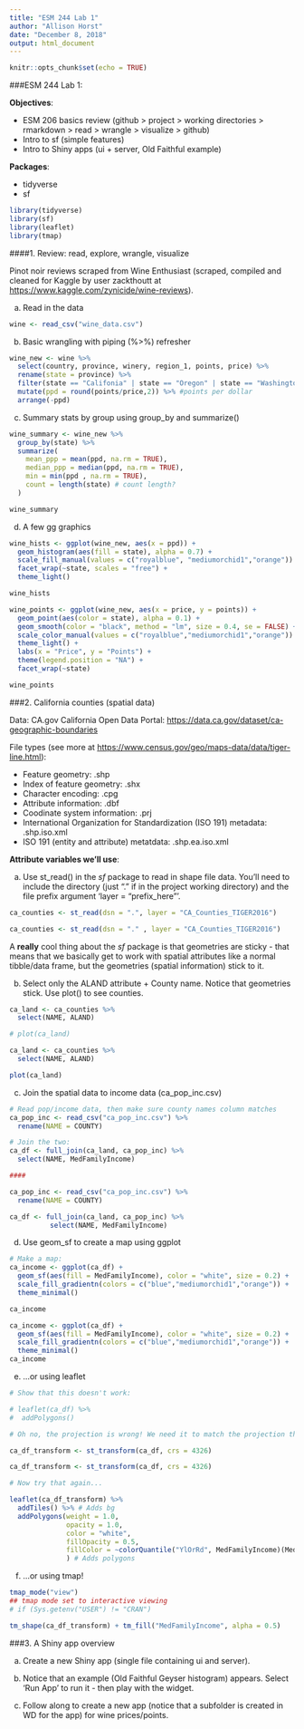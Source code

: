 ```yaml
---
title: "ESM 244 Lab 1"
author: "Allison Horst"
date: "December 8, 2018"
output: html_document
---
```


```r
knitr::opts_chunk$set(echo = TRUE)
```

###ESM 244 Lab 1: 

**Objectives**:

- ESM 206 basics review (github > project > working directories > rmarkdown > read > wrangle > visualize > github)
- Intro to sf (simple features)
- Intro to Shiny apps (ui + server, Old Faithful example)

**Packages**:

- tidyverse
- sf

```r

library(tidyverse)
library(sf)
library(leaflet)
library(tmap)

```

####1. Review: read, explore, wrangle, visualize

Pinot noir reviews scraped from Wine Enthusiast (scraped, compiled and cleaned for Kaggle by user zackthoutt at <https://www.kaggle.com/zynicide/wine-reviews>).

a. Read in the data

```r

wine <- read_csv("wine_data.csv")

```

b. Basic wrangling with piping (%>%) refresher

```r
wine_new <- wine %>% 
  select(country, province, winery, region_1, points, price) %>% 
  rename(state = province) %>%  
  filter(state == "Califonia" | state == "Oregon" | state == "Washington") %>% 
  mutate(ppd = round(points/price,2)) %>% #points per dollar
  arrange(-ppd)

```

c. Summary stats by group using group_by and summarize()

```r

wine_summary <- wine_new %>% 
  group_by(state) %>% 
  summarize(
    mean_ppp = mean(ppd, na.rm = TRUE),
    median_ppp = median(ppd, na.rm = TRUE),
    min = min(ppd , na.rm = TRUE),
    count = length(state) # count length?
  )

wine_summary

```


d. A few gg graphics

```r

wine_hists <- ggplot(wine_new, aes(x = ppd)) +
  geom_histogram(aes(fill = state), alpha = 0.7) +
  scale_fill_manual(values = c("royalblue", "mediumorchid1","orange")) +
  facet_wrap(~state, scales = "free") +
  theme_light()

wine_hists

wine_points <- ggplot(wine_new, aes(x = price, y = points)) +
  geom_point(aes(color = state), alpha = 0.1) +
  geom_smooth(color = "black", method = "lm", size = 0.4, se = FALSE) +
  scale_color_manual(values = c("royalblue","mediumorchid1","orange")) +
  theme_light() +
  labs(x = "Price", y = "Points") +
  theme(legend.position = "NA") +
  facet_wrap(~state)

wine_points

```

###2. California counties (spatial data)

Data: CA.gov California Open Data Portal: <https://data.ca.gov/dataset/ca-geographic-boundaries>

File types (see more at <https://www.census.gov/geo/maps-data/data/tiger-line.html>):

- Feature geometry: .shp
- Index of feature geometry: .shx
- Character encoding: .cpg
- Attribute information: .dbf
- Coodinate system information: .prj
- International Organization for Standardization (ISO 191) metadata: .shp.iso.xml
- ISO 191 (entity and attribute) metatdata: .shp.ea.iso.xml

**Attribute variables we'll use**:

a. Use st_read() in the *sf* package to read in shape file data. You'll need to include the directory (just "." if in the project working directory) and the file prefix argument 'layer = "prefix_here"'.

```r

ca_counties <- st_read(dsn = ".", layer = "CA_Counties_TIGER2016")

ca_counties <- st_read(dsn = "." , layer = "CA_Counties_TIGER2016")

```

A **really** cool thing about the *sf* package is that geometries are sticky - that means that we basically get to work with spatial attributes like a normal tibble/data frame, but the geometries (spatial information) stick to it. 

b. Select only the ALAND attribute + County name. Notice that geometries stick. Use plot() to see counties. 

```r

ca_land <- ca_counties %>% 
  select(NAME, ALAND)

# plot(ca_land)

ca_land <- ca_counties %>% 
  select(NAME, ALAND)

plot(ca_land)


```

c. Join the spatial data to income data (ca_pop_inc.csv)

```r

# Read pop/income data, then make sure county names column matches
ca_pop_inc <- read_csv("ca_pop_inc.csv") %>% 
  rename(NAME = COUNTY)

# Join the two: 
ca_df <- full_join(ca_land, ca_pop_inc) %>% 
  select(NAME, MedFamilyIncome)

####

ca_pop_inc <- read_csv("ca_pop_inc.csv") %>% 
  rename(NAME = COUNTY)

ca_df <- full_join(ca_land, ca_pop_inc) %>% 
          select(NAME, MedFamilyIncome)

```

d. Use geom_sf to create a map using ggplot

```r
# Make a map: 
ca_income <- ggplot(ca_df) +
  geom_sf(aes(fill = MedFamilyIncome), color = "white", size = 0.2) +
  scale_fill_gradientn(colors = c("blue","mediumorchid1","orange")) +
  theme_minimal()

ca_income

ca_income <- ggplot(ca_df) + 
  geom_sf(aes(fill = MedFamilyIncome), color = "white", size = 0.2) +
  scale_fill_gradientn(colors = c("blue","mediumorchid1","orange")) +
  theme_minimal()
ca_income

```

e. ...or using leaflet

```r

# Show that this doesn't work:

# leaflet(ca_df) %>% 
#  addPolygons() 

# Oh no, the projection is wrong! We need it to match the projection that leaflet uses (WGS84)

ca_df_transform <- st_transform(ca_df, crs = 4326)

ca_df_transform <- st_transform(ca_df, crs = 4326)

# Now try that again...

leaflet(ca_df_transform) %>% 
  addTiles() %>% # Adds bg
  addPolygons(weight = 1.0,
              opacity = 1.0,
              color = "white",
              fillOpacity = 0.5,
              fillColor = ~colorQuantile("YlOrRd", MedFamilyIncome)(MedFamilyIncome)
              ) # Adds polygons

```

f. ...or using tmap!

```r
tmap_mode("view")
## tmap mode set to interactive viewing
# if (Sys.getenv("USER") != "CRAN")

tm_shape(ca_df_transform) + tm_fill("MedFamilyIncome", alpha = 0.5)
```

###3. A Shiny app overview

a. Create a new Shiny app (single file containing ui and server). 
b. Notice that an example (Old Faithful Geyser histogram) appears. Select 'Run App' to run it - then play with the widget.

c. Follow along to create a new app (notice that a subfolder is created in WD for the app) for wine prices/points.


